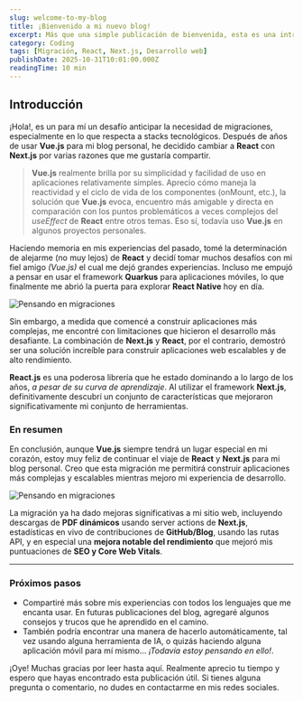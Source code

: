 ```yaml
---
slug: welcome-to-my-blog
title: ¡Bienvenido a mi nuevo blog!
excerpt: Más que una simple publicación de bienvenida, esta es una introducción a mi blog, mi última migración de Vue.js a React.js (Vía Next.js) y en especial mi apreciación personal.
category: Coding
tags: [Migración, React, Next.js, Desarrollo web]
publishDate: 2025-10-31T10:01:00.000Z
readingTime: 10 min
---
```


## Introducción

¡Hola!, es un para mí un desafío anticipar la necesidad de migraciones, especialmente en lo que respecta a stacks tecnológicos. Después de años de usar **Vue.js** para mi blog personal, he decidido cambiar a **React** con **Next.js** por varias razones que me gustaría compartir.

> **Vue.js** realmente brilla por su simplicidad y facilidad de uso en aplicaciones relativamente simples. Aprecio cómo maneja la reactividad y el ciclo de vida de los componentes (onMount, etc.), la solución que **Vue.js** evoca, encuentro más amigable y directa en comparación con los puntos problemáticos a veces complejos del _useEffect_ de **React** entre otros temas. Eso sí, todavía uso **Vue.js** en algunos proyectos personales.

Haciendo memoria en mis experiencias del pasado, tomé la determinación de alejarme (no muy lejos) de **React** y decidí tomar muchos desafíos con mi fiel amigo _(Vue.js)_ el cual me dejó grandes experiencias. Incluso me empujó a pensar en usar el framework **Quarkus** para aplicaciones móviles, lo que finalmente me abrió la puerta para explorar **React Native** hoy en día.

<Image
  src="/static/img/blog/welcome-to-my-blog.png"
  alt="Pensando en migraciones"
  caption="Sí, deberías saber lo complicado que es migrar algo..."
/>

Sin embargo, a medida que comencé a construir aplicaciones más complejas, me encontré con limitaciones que hicieron el desarrollo más desafiante. La combinación de **Next.js** y **React**, por el contrario, demostró ser una solución increíble para construir aplicaciones web escalables y de alto rendimiento.

**React.js** es una poderosa librería que he estado dominando a lo largo de los años, _a pesar de su curva de aprendizaje_. Al utilizar el framework **Next.js**, definitivamente descubrí un conjunto de características que mejoraron significativamente mi conjunto de herramientas.

### En resumen

En conclusión, aunque **Vue.js** siempre tendrá un lugar especial en mi corazón, estoy muy feliz de continuar el viaje de **React** y **Next.js** para mi blog personal. Creo que esta migración me permitirá construir aplicaciones más complejas y escalables mientras mejoro mi experiencia de desarrollo.

<Image
  src="/static/img/blog/migration.png"
  alt="Pensando en migraciones"
  caption="Cada paso cuenta..."
/>

La migración ya ha dado mejoras significativas a mi sitio web, incluyendo descargas de **PDF dinámicos** usando server actions de **Next.js**, estadísticas en vivo de contribuciones de **GitHub/Blog**, usando las rutas API, y en especial una **mejora notable del rendimiento** que mejoró mis puntuaciones de **SEO y Core Web Vitals**.

---

### Próximos pasos

- Compartiré más sobre mis experiencias con todos los lenguajes que me encanta usar. En futuras publicaciones del blog, agregaré algunos consejos y trucos que he aprendido en el camino.
- También podría encontrar una manera de hacerlo automáticamente, tal vez usando alguna herramienta de IA, o quizás haciendo alguna aplicación móvil para mí mismo... _¡Todavía estoy pensando en ello!_.

¡Oye! Muchas gracias por leer hasta aquí. Realmente aprecio tu tiempo y espero que hayas encontrado esta publicación útil. Si tienes alguna pregunta o comentario, no dudes en contactarme en mis redes sociales.
